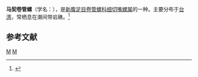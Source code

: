 {{Speciesbox
| taxon = Lienardia marchei
| binomial_authority = (Recluz, 1852)
}}
'''马契卷管螺'''（学名：''{{lang|la|Lienardia marchei}}''），是[[新腹足目|新腹足目]][[卷管螺科|卷管螺科]][[细切嘴螺属|细切嘴螺属]]的一种。主要分布于[[台湾|台湾]]，常栖息在潮间带岩礁。<ref>{{cite web|url=http://shell.sinica.edu.tw/chinese/shellbase_detail.php?science_no=3391|title=国际贝库：马契卷管螺|publisher=台湾贝类资料库|accessdate=2009-08-11|archive-date=2016-03-04|archive-url=https://web.archive.org/web/20160304113423/http://shell.sinica.edu.tw/chinese/shellbase_detail.php?science_no=3391|dead-url=no}}</ref>

== 参考文献 ==
{{reflist}}
{{taxonbar}}
[[Category:_1852年描述的动物|M]]
[[Category:细切嘴螺属|M]]
